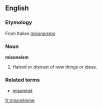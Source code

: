 ==English==
=== Etymology ===
From Italian ''[[misoneismo]]''

=== Noun ===
'''misoneism'''

#Hatred or distrust of new things or ideas.

===Related terms===
*[[misoneist]]

[[fr:misonéisme]]